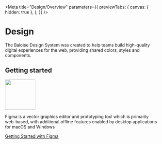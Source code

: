 
<Meta
  title="Design/Overview"
  parameters={{
    previewTabs: {
      canvas: { hidden: true },
    },
  }}
/>

# Design

The Baloise Design System was created to help teams build high-quality digital experiences for the web, providing shared colors, styles and components.

## Getting started

<img src="https://cdn2.downdetector.com/static/uploads/logo/figma2.png" width="100px" />

Figma is a vector graphics editor and prototyping tool which is primarily web-based, with additional offline features enabled by desktop applications for macOS and Windows

<bal-doc-app>
  <a class="button is-primary" style={{ width: 'auto' }} href="?path=/docs/design-figma-getting-started--page">
    Getting Started with Figma
  </a>
</bal-doc-app>
